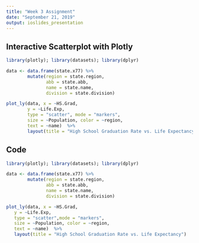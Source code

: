 ```yaml
---
title: "Week 3 Assignment"
date: "September 21, 2019"
output: ioslides_presentation
---
```

## Interactive Scatterplot with Plotly


```r
library(plotly); library(datasets); library(dplyr)

data <- data.frame(state.x77) %>% 
        mutate(region = state.region,
               abb = state.abb,
               name = state.name,
               division = state.division)
```

```r
plot_ly(data, x = ~HS.Grad, 
        y = ~Life.Exp, 
        type = "scatter", mode = "markers", 
        size = ~Population, color = ~region,
        text = ~name)  %>% 
        layout(title = "High School Graduation Rate vs. Life Expectancy")
```

## Code 

```r

library(plotly); library(datasets); library(dplyr)

data <- data.frame(state.x77) %>% 
        mutate(region = state.region,
               abb = state.abb,
               name = state.name,
               division = state.division)

plot_ly(data, x = ~HS.Grad, 
   y = ~Life.Exp, 
   type = "scatter",mode = "markers", 
   size = ~Population, color = ~region,
   text = ~name)  %>% 
   layout(title = "High School Graduation Rate vs. Life Expectancy")
```

